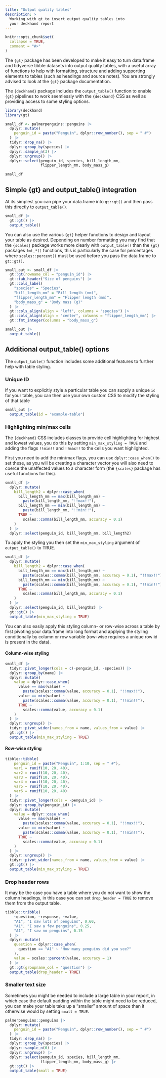 ```yaml
---
title: "Output quality tables"
description: >
  Working with gt to insert output quality tables into
  your deckhand report
---
```


```r
knitr::opts_chunk$set(
  collapse = TRUE,
  comment = "#>"
)
```

The `{gt}` package has been developed to make it easy to turn data.frame and tidyverse tibble datasets into output quality tables, with a useful array of functions to help with formatting, structure and adding supporting elements to tables (such as headings and source notes). You are strongly advised to look at the `{gt}` package documentation.

The `{deckhand}` package includes the `output_table()` function to enable `{gt}` pipelines to work seemlessly with the `{deckhand}` CSS as well as providing access to some styling options.

```r
library(deckhand)
library(gt)

small_df <- palmerpenguins::penguins |>
  dplyr::mutate(
    penguin_id = paste("Penguin", dplyr::row_number(), sep = " #")
  ) |>
  tidyr::drop_na() |>
  dplyr::group_by(species) |>
  dplyr::sample_n(3) |>
  dplyr::ungroup() |>
  dplyr::select(penguin_id, species, bill_length_mm, 
                flipper_length_mm, body_mass_g)

small_df
```


## Simple {gt} and output_table() integration
At its simplest you can pipe your data.frame into `gt::gt()` and then pass this directly to `output_table()`.

```r
small_df |>
  gt::gt() |>
  output_table()
```

You can also use the various `{gt}` helper functions to design and layout your table as desired. Depending on number formatting you may find that the `{scales}` package works more clearly with `output_table()` than the `{gt}` packages `fmt_*()` functions, this is particularly the case for percentages where `scales::percent()` must be used before you pass the data.frame to `gt::gt()`.

```r
small_out <- small_df |>
  gt::gt(rowname_col = "penguin_id") |>
  gt::tab_header("Size of penguins") |>
  gt::cols_label(
    "species" = "Species",
    "bill_length_mm" = "Bill length (mm)",
    "flipper_length_mm" = "Flipper length (mm)",
    "body_mass_g" = "Body mass (g)"
  ) |>
  gt::cols_align(align = "left", columns = "species") |>
  gt::cols_align(align = "center", columns = "flipper_length_mm") |>
  gt::fmt_integer(columns = "body_mass_g")

small_out |>
  output_table()
```


## Additional output_table() options
The `output_table()` function includes some additional features to further help with table styling.

### Unique ID
If you want to explicitly style a particular table you can supply a unique `id` for your table, you can then use your own custom CSS to modify the styling of that table

```r
small_out |>
  output_table(id = "example-table")
```

### Highlighting min/max cells
The `{deckhand}` CSS includes classes to provide cell highlighting for highest and lowest values, you do this by setting `min_max_styling = TRUE` and adding the flags `!!min!!` and `!!max!!` to the cells you want highlighted.

First you need to add the min/max flags, you can use `dplyr::case_when()` to set these, as you will be creating a character vector you will also need to coerce the unaffected values to a character form (the `{scales}` package has useful functions for this).

```r
small_df |>
  dplyr::mutate(
    bill_length2 = dplyr::case_when(
      bill_length_mm == max(bill_length_mm) ~ 
        paste(bill_length_mm, "!!max!!"),
      bill_length_mm == min(bill_length_mm) ~ 
        paste(bill_length_mm, "!!min!!"),
      TRUE ~ 
        scales::comma(bill_length_mm, accuracy = 0.1)
    )
  ) |>
  dplyr::select(penguin_id, bill_length_mm, bill_length2)
```

To apply the styling you then set the `min_max_styling` argument of `output_table()` to TRUE.

```r
small_df |>
  dplyr::mutate(
    bill_length2 = dplyr::case_when(
      bill_length_mm == max(bill_length_mm) ~ 
        paste(scales::comma(bill_length_mm, accuracy = 0.1), "!!max!!"),
      bill_length_mm == min(bill_length_mm) ~ 
        paste(scales::comma(bill_length_mm, accuracy = 0.1), "!!min!!"),
      TRUE ~ 
        scales::comma(bill_length_mm, accuracy = 0.1)
    )
  ) |>
  dplyr::select(penguin_id, bill_length2) |>
  gt::gt() |>
  output_table(min_max_styling = TRUE)
```

You can also easily apply this styling column- or row-wise across a table by first pivoting your data.frame into long format and applying the styling conditionally by column or row variable (row-wise requires a unique row id is present in the data).

#### Column-wise styling

```r
small_df |>
  tidyr::pivot_longer(cols = c(-penguin_id, -species)) |>
  dplyr::group_by(name) |>
  dplyr::mutate(
    value = dplyr::case_when(
      value == max(value) ~ 
        paste(scales::comma(value, accuracy = 0.1), "!!max!!"),
      value == min(value) ~ 
        paste(scales::comma(value, accuracy = 0.1), "!!min!!"),
      TRUE ~ 
        scales::comma(value, accuracy = 0.1)
    )
  ) |>
  dplyr::ungroup() |>
  tidyr::pivot_wider(names_from = name, values_from = value) |>
  gt::gt() |>
  output_table(min_max_styling = TRUE)
```


#### Row-wise styling
```r
tibble::tibble(
    penguin_id = paste("Penguin", 1:10, sep = " #"),
    var1 = runif(10, 20, 40),
    var2 = runif(10, 20, 40),
    var3 = runif(10, 20, 40),
    var4 = runif(10, 20, 40),
    var5 = runif(10, 20, 40),
    var6 = runif(10, 20, 40)
  ) |>
  tidyr::pivot_longer(cols = -penguin_id) |>
  dplyr::group_by(penguin_id) |>
  dplyr::mutate(
    value = dplyr::case_when(
      value == max(value) ~ 
        paste(scales::comma(value, accuracy = 0.1), "!!max!!"),
      value == min(value) ~ 
        paste(scales::comma(value, accuracy = 0.1), "!!min!!"),
      TRUE ~ 
        scales::comma(value, accuracy = 0.1)
    )
  ) |>
  dplyr::ungroup() |>
  tidyr::pivot_wider(names_from = name, values_from = value) |>
  gt::gt() |>
  output_table(min_max_styling = TRUE)
```

### Drop header rows
It may be the case you have a table where you do not want to show the column headings, in this case you can set `drop_header = TRUE` to remove them from the output table.

```r
tibble::tribble(
    ~question, ~response, ~value,
    "A1", "I saw lots of penguins", 0.60,
    "A1", "I saw a few penguins", 0.25,
    "A1", "I saw no penguins", 0.15
  ) |>
  dplyr::mutate(
    question = dplyr::case_when(
      question == "A1" ~ "How many penguins did you see?"
    ),
    value = scales::percent(value, accuracy = 1)
  ) |>
  gt::gt(groupname_col = "question") |>
  output_table(drop_header = TRUE)
```

### Smaller text size

Sometimes you might be needed to include a large table in your report, in which case the default padding within the table might need to be reduced, you can make your table take up a "smaller" amount of space than it otherwise would by setting `small = TRUE`.

```r
palmerpenguins::penguins |>
  dplyr::mutate(
    penguin_id = paste("Penguin", dplyr::row_number(), sep = " #")
  ) |>
  tidyr::drop_na() |>
  dplyr::group_by(species) |>
  dplyr::sample_n(6) |>
  dplyr::ungroup() |>
  dplyr::select(penguin_id, species, bill_length_mm, 
                flipper_length_mm, body_mass_g) |>
  gt::gt() |>
  output_table(small = TRUE)
```
